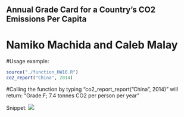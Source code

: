 ## Annual Grade Card for a Country's CO2 Emissions Per Capita
# Namiko Machida and Caleb Malay

#Usage example:
```{r}
source("./function_HW10.R")
co2_report("China", 2014)
```
#Calling the function by typing "co2_report_report("China", 2014)" will return: "Grade:F; 7.4 tonnes CO2 per person per year"


Snippet:
![](images/HW10.png)
